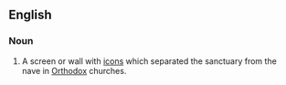 ==English==
===Noun===
#A screen or wall with [[icon]]s which separated the sanctuary from the nave in [[Orthodox]] churches.